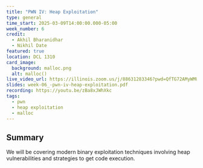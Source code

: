 ```yaml
---
title: "PWN IV: Heap Exploitation"
type: general
time_start: 2025-03-09T14:00:00.000-05:00
week_number: 6
credit:
  - Akhil Bharanidhar
  - Nikhil Date
featured: true
location: DCL 1310
card_image:
  background: malloc.png
  alt: malloc()
live_video_url: https://illinois.zoom.us/j/88631283346?pwd=QfTG72AMyWMU0wH74Blu8hIgaflB2U.1
slides: week-06_-pwn-iv-heap-exploitation.pdf
recording: https://youtu.be/zBa8xJWhXkc
tags:
  - pwn
  - heap exploitation
  - malloc
---
```

## Summary

We will be covering modern binary exploitation techniques involving heap vulnerabilities and strategies to get code execution.
